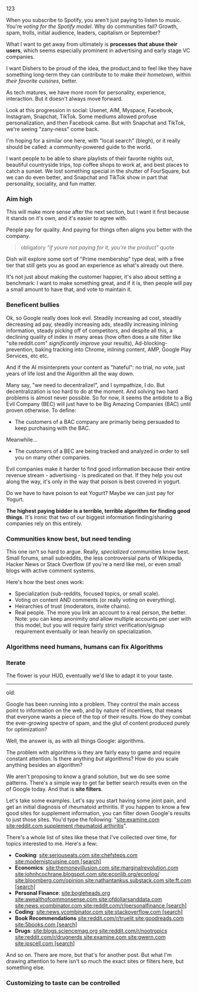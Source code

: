 <HighlightedText size="lg">

123

</HighlightedText>

When you subscribe to Spotify, you aren't just paying to listen to music. You're _voting for the Spotify model_. Why do communities fail? Growth, spam, trolls, initial audience, leaders, capitalism or September?

What I want to get away from ultimately is **processes that abuse their users**, which seems especially prominent in advertising and early stage VC companies.

I want Dishers to be proud of the idea, the product,and to feel like they have something long-term they can contribute to to make _their hometown_, within _their favorite cuisines_, better.

As tech matures, we have more room for personality, experience, interaction. But it doesn't always move forward.

Look at this progression in social: Usenet, AIM, Myspace, Facebook, Instagram, Snapchat, TikTok. Some mediums allowed profuse personalization, and then Facebook came. But with Snapchat and TikTok, we're seeing "zany-ness" come back.

I'm hoping for a similar one here, with "local search" (blegh), or it really should be called: a community-powered guide to the world.

I want people to be able to share playlists of their favorite nights out, beautiful countryside trips, top coffee shops to work at, and best places to catch a sunset. We lost something special in the shutter of FourSquare, but we can do even better, and Snapchat and TikTok show in part that personality, sociality, and fun matter.

### Aim high

This will make more sense after the next section, but I want it first because it stands on it's own, and it's easier to agree with.

People pay for quality. And paying for things often aligns you better with the company.

> obligatory _"if youre not paying for it, you're the product"_ quote

Dish will explore some sort of "Prime membership" type deal, with a free tier that still gets you as good an experience as what's already out there.

It's not just about making the customer happier, it's also about setting a benchmark: I want to make something great, and if it is, then people will pay a small amount to have that, and vote to maintain it.

### Beneficent bullies

Ok, so Google really does look evil. Steadily increasing ad cost, steadily decreasing ad pay, steadily increasing ads, steadily increasing inlining information, steady picking off of competitors, and despite all this, a declining quality of index in many areas (how often does a site filter like "site:reddit.com" _significantly improve_ your results), Ad-blocking-prevention, baking tracking into Chrome, inlining content, AMP, Google Play Services, etc etc.

And if the AI misinterprets your content as "hateful": no trial, no vote, just years of life lost and the Algorithm all the way down.

Many say, "we need to decentralize!", and I sympathize, I do. But decentralization is too hard to do at the moment. And solving two hard problems is almost never possible. So for now, it seems the antidote to a Big Evil Company (BEC) will just have to be Big Amazing Companies (BAC) until proven otherwise. To define:

- The customers of a BAC company are primarily being persuaded to keep purchasing with the BAC.

Meanwhile...

- The customers of a BEC are being tracked and analyzed in order to sell you on many other companies.

Evil companies make it harder to find good information because their entire revenue stream - advertising - is predicated on that. If they help you out along the way, it's only in the way that poison is best covered in yogurt.

Do we have to have poison to eat Yogurt? Maybe we can just pay for Yogurt.

**The highest paying bidder is a terrible, terrible algorithm for finding good things**. It's ironic that two of our biggest information finding/sharing companies rely on this entirely.

### Communities know best, but need tending

This one isn't so hard to argue. Really, _specialized_ communities know best. Small forums, small subreddits, the less controversial parts of Wikipedia, Hacker News or Stack Overflow (if you're a nerd like me), or even small blogs with active comment systems.

Here's how the best ones work:

- Specialization (sub-reddits, focused topics, or small scale).
- Voting on content AND comments (or really voting on everything).
- Heirarchies of trust (moderators, invite chains).
- Real people. The more you link an account to a real person, the better. Note: you can keep anonimity _and_ allow multiple accounts per user with this model, but you will require fairly strict verification/signup requirement eventually or lean heavily on specialization.

###

### Algorithms need humans, humans can fix Algorithms

### Iterate

<BlogRatingDescription />

<Paragraph size="lg">
  The flower is your HUD, eventually we'd like to adapt it to your taste.
</Paragraph>

---

old:

Google has been running into a problem. They control the main access point to information on the web, and by nature of incentives, that means that everyone wants a piece of the top of their results. How do they combat the ever-growing spectre of spam, and the glut of content produced purely for optimization?

Well, the answer is, as with all things Google: algorithms.

The problem with algorithms is they are fairly easy to game and require constant attention. Is there anything _but_ algorithms? How do you scale anything besides an algorithm?

We aren't proposing to know a grand solution, but we do see some patterns. There's a simple way to get far better search results even on the of Google today. And that is **site filters**.

Let's take some examples. Let's say you start having some joint pain, and get an initial diagnosis of rheumatoid arthiritis. If you happen to know a few good sites for supplement information, you can filter down Google's results to just those sites. You'd type the following: "[site:examine.com site:reddit.com supplement rheumatoid arthiritis]()".

There's a whole list of sites like these that I've collected over time, for topics interested to me. Here's a few:

- **Cooking**: [site:seriouseats.com site:chefsteps.com site:modernistcuisine.com [search]]()
- **Economics**: [site:themoneyillusion.com site:marginalrevolution.com site:johnhcochrane.blogspot.com site:econlib.org/econlog/ site:bloomberg.com/opinion site:nathantankus.substack.com site:ft.com [search]]()
- **Personal Finance**: [site:bogleheads.org site:awealthofcommonsense.com site:ofdollarsanddata.com site:news.ycombinator.com site:reddit.com/r/personalfinance [search]]()
- **Coding**: [site:news.ycombinator.com site:stackoverflow.com [search]]()
- **Book Recommendations** [site:reddit.com/r/truelit site:goodreads.com site:5books.com [search]]()
- **Drugs**: [site:blogs.sciencemag.org site:reddit.com/r/nootropics site:reddit.com/r/drugnerds site:examine.com site:gwern.com site:ipscell.com [search]]()

And so on. There are more, but that's for another post. But what I'm drawing attention to here isn't so much the exact sites or filters here, but something else.

### Customizing to taste can be controlled
